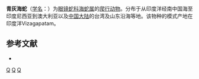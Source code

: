 {{Speciesbox
| name = 青灰海蛇
| status = 
| status_system = 
| image = 
| genus = Hydrophis
| species = caerulescens
| authority = (Shaw, 1802)
}}

'''青灰海蛇'''（[[学名|学名]]：{{lang|la|''Hydrophis caerulescens''}}）为[[眼镜蛇科|眼镜蛇科]][[海蛇属|海蛇属]]的[[爬行动物|爬行动物]]。分布于从印度洋经南中国海至印度尼西亚到澳大利亚以及[[中国大陆|中国大陆]]的台湾及山东沿海等地。该物种的模式产地在印度洋Vizagapatam。
== 参考文献 ==
{{reflist}}
* {{cite web| url =http://www.bioinfo.cn/db05/BjdwSpecies.php?action=view&id=4748| title =青灰海蛇| work =《中国动物物种编目数据库》| publisher =中国科学院微生物研究所| author =中国科学院动物研究所| accessdate =2009-04-11| deadurl =yes| archiveurl =https://web.archive.org/web/20160305051049/http://www.bioinfo.cn/db05/BjdwSpecies.php?action=view&id=4748| archivedate =2016-03-05}}

{{Taxonbar|from=Q129687}}

[[Category:海蛇属|Q]]
[[Category:毒蛇|Q]]
[[Category:_1802年描述的动物|Q]]